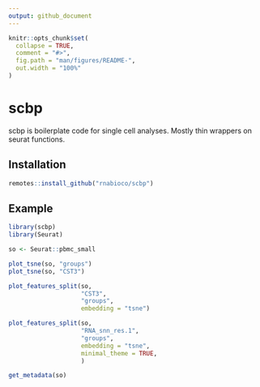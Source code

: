```yaml
---
output: github_document
---
```


<!-- README.md is generated from README.Rmd. Please edit that file -->

```r
knitr::opts_chunk$set(
  collapse = TRUE,
  comment = "#>",
  fig.path = "man/figures/README-",
  out.width = "100%"
)
```

# scbp

<!-- badges: start -->
<!-- badges: end -->

scbp is boilerplate code for single cell analyses. Mostly thin wrappers on seurat functions. 

## Installation

``` r
remotes::install_github("rnabioco/scbp")
```


## Example

```r
library(scbp)
library(Seurat)

so <- Seurat::pbmc_small

plot_tsne(so, "groups")
plot_tsne(so, "CST3")
```


```r
plot_features_split(so, 
                    "CST3",
                    "groups", 
                    embedding = "tsne")

plot_features_split(so, 
                    "RNA_snn_res.1",
                    "groups", 
                    embedding = "tsne", 
                    minimal_theme = TRUE,
                    )
```


```r
get_metadata(so)
```



